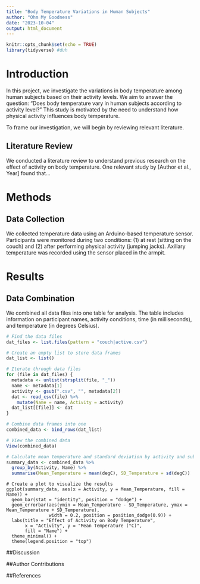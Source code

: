 ```yaml
---
title: "Body Temperature Variations in Human Subjects"
author: "Ohm My Goodness"
date: "2023-10-04"
output: html_document
---
```


```r
knitr::opts_chunk$set(echo = TRUE)
library(tidyverse) #duh
```

# Introduction

In this project, we investigate the variations in body temperature among human subjects based on their activity levels. We aim to answer the question: "Does body temperature vary in human subjects according to activity level?" This study is motivated by the need to understand how physical activity influences body temperature.

To frame our investigation, we will begin by reviewing relevant literature.

## Literature Review

We conducted a literature review to understand previous research on the effect of activity on body temperature. One relevant study by [Author et al., Year] found that...

# Methods

## Data Collection

We collected temperature data using an Arduino-based temperature sensor. Participants were monitored during two conditions: (1) at rest (sitting on the couch) and (2) after performing physical activity (jumping jacks). Axillary temperature was recorded using the sensor placed in the armpit.

# Results

## Data Combination

We combined all data files into one table for analysis. The table includes information on participant names, activity conditions, time (in milliseconds), and temperature (in degrees Celsius).

```r

# Find the data files
dat_files <- list.files(pattern = "couch|active.csv")

# Create an empty list to store data frames
dat_list <- list()

# Iterate through data files
for (file in dat_files) {
  metadata <- unlist(strsplit(file, "_"))
  name <- metadata[1]
  activity <- gsub(".csv", "", metadata[2])
  dat <- read_csv(file) %>%
    mutate(Name = name, Activity = activity)
  dat_list[[file]] <- dat
}

```

``` r
# Combine data frames into one
combined_data <- bind_rows(dat_list)

# View the combined data
View(combined_data)

# Calculate mean temperature and standard deviation by activity and subject
summary_data <- combined_data %>%
  group_by(Activity, Name) %>%
  summarise(Mean_Temperature = mean(degC), SD_Temperature = sd(degC))

```

``` plotting
# Create a plot to visualize the results
ggplot(summary_data, aes(x = Activity, y = Mean_Temperature, fill = Name)) +
  geom_bar(stat = "identity", position = "dodge") +
  geom_errorbar(aes(ymin = Mean_Temperature - SD_Temperature, ymax = Mean_Temperature + SD_Temperature),
                width = 0.2, position = position_dodge(0.9)) +
  labs(title = "Effect of Activity on Body Temperature",
       x = "Activity", y = "Mean Temperature (°C)",
       fill = "Name") +
  theme_minimal() +
  theme(legend.position = "top")

```

##Discussion

##Author Contributions

##References